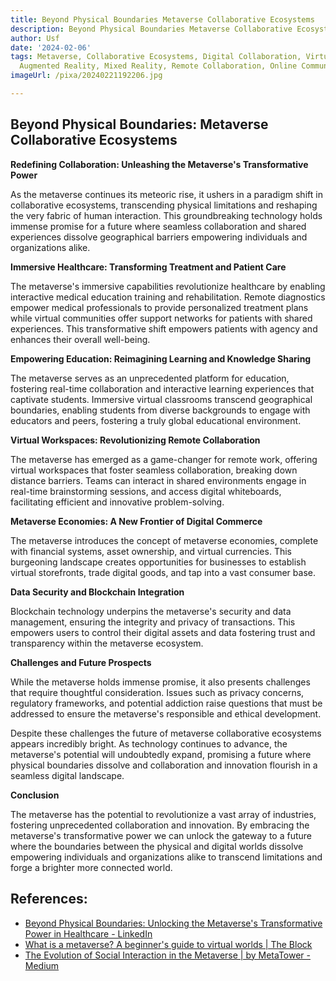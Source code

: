 ```yaml
---
title: Beyond Physical Boundaries Metaverse Collaborative Ecosystems
description: Beyond Physical Boundaries Metaverse Collaborative Ecosystems
author: Usf
date: '2024-02-06'
tags: Metaverse, Collaborative Ecosystems, Digital Collaboration, Virtual Reality,
  Augmented Reality, Mixed Reality, Remote Collaboration, Online Communities
imageUrl: /pixa/20240221192206.jpg

---
```

## Beyond Physical Boundaries: Metaverse Collaborative Ecosystems

**Redefining Collaboration: Unleashing  the Metaverse's  Transformative Power**

As the metaverse continues its meteoric rise, it ushers in a paradigm shift in collaborative ecosystems, transcending physical  limitations and reshaping the very fabric of human interaction. This groundbreaking technology holds immense promise for a future where  seamless  collaboration and shared experiences dissolve geographical barriers empowering  individuals and organizations alike.

**Immersive Healthcare: Transforming Treatment and Patient Care**

The metaverse's immersive capabilities revolutionize healthcare by enabling interactive medical education training and rehabilitation. Remote diagnostics empower medical  professionals  to  provide personalized treatment plans while virtual communities offer support networks for patients with shared  experiences.  This transformative shift  empowers patients with agency and enhances their overall well-being.

**Empowering Education: Reimagining Learning and Knowledge Sharing**

The metaverse serves as an unprecedented platform for education,  fostering real-time collaboration and interactive learning experiences that captivate students. Immersive virtual classrooms transcend geographical boundaries, enabling students from diverse backgrounds to engage with educators and peers, fostering a truly global educational environment.

**Virtual Workspaces:  Revolutionizing Remote Collaboration**

The metaverse has emerged as a game-changer for remote  work, offering virtual  workspaces that foster seamless collaboration, breaking down distance barriers. Teams can interact in shared environments engage in  real-time brainstorming sessions, and access digital whiteboards, facilitating efficient and innovative problem-solving.

**Metaverse Economies: A New Frontier of Digital Commerce**

The metaverse introduces the concept of metaverse economies, complete with financial systems, asset ownership, and virtual  currencies. This burgeoning landscape creates  opportunities for businesses  to establish virtual storefronts, trade digital goods, and  tap into a  vast  consumer base.

**Data  Security and Blockchain Integration**

Blockchain technology underpins the  metaverse's security and data management, ensuring the integrity and privacy of transactions. This empowers users to control  their  digital assets and data fostering trust and transparency within the metaverse ecosystem.

**Challenges and Future Prospects**

While the  metaverse holds immense promise, it also  presents challenges that require thoughtful consideration. Issues such as privacy concerns, regulatory frameworks, and potential  addiction raise questions that must be addressed to  ensure the metaverse's responsible and  ethical development.

Despite these challenges  the future of metaverse collaborative ecosystems appears incredibly bright. As technology continues to  advance,  the metaverse's potential will undoubtedly expand, promising a future where physical boundaries dissolve and collaboration and innovation flourish in  a  seamless digital landscape.

**Conclusion**

The metaverse has the potential to revolutionize a  vast array of industries, fostering unprecedented  collaboration  and innovation. By embracing the metaverse's transformative power we can  unlock the gateway to a future where the boundaries between the physical and digital worlds dissolve empowering individuals and organizations alike to transcend limitations and forge a brighter more connected world.

## References:
- [Beyond Physical Boundaries: Unlocking the Metaverse's Transformative Power in Healthcare - LinkedIn](https://www.linkedin.com/pulse/beyond-physical-boundaries-unlocking-metaverses-power-gerwill-w9bte)
- [What is a metaverse? A beginner's guide to virtual worlds | The Block](https://www.theblock.co/learn/251475/what-is-a-metaverse-a-beginners-guide-on-virtual-worlds)
- [The Evolution of Social Interaction in the Metaverse | by MetaTower - Medium](https://medium.com/@MT_Tower/the-evolution-of-social-interaction-in-the-metaverse-0ac74ca8784a)
